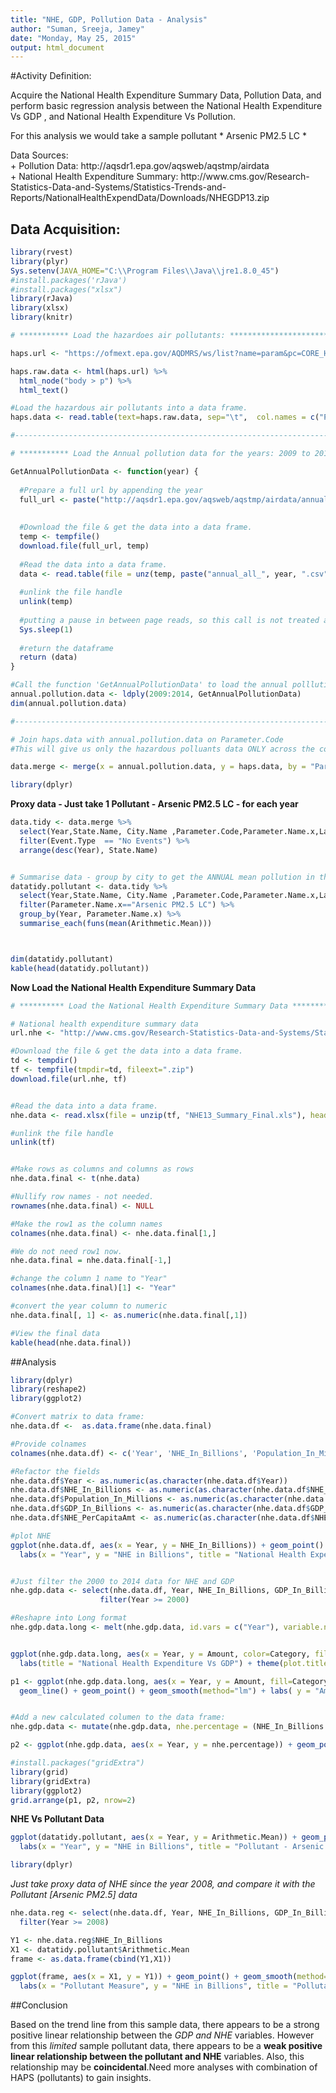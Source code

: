```yaml
---
title: "NHE, GDP, Pollution Data - Analysis"
author: "Suman, Sreeja, Jamey"
date: "Monday, May 25, 2015"
output: html_document
---
```


#Activity Definition:

Acquire the National Health Expenditure Summary Data, Pollution Data, and perform basic regression analysis between the National Health Expenditure Vs GDP , and National Health Expenditure Vs Pollution.

For this analysis we would take a sample pollutant  * Arsenic PM2.5 LC *

Data Sources:  
   + Pollution Data: http://aqsdr1.epa.gov/aqsweb/aqstmp/airdata   
   + National Health Expenditure Summary: http://www.cms.gov/Research-Statistics-Data-and-Systems/Statistics-Trends-and-Reports/NationalHealthExpendData/Downloads/NHEGDP13.zip   


## Data Acquisition:

```r
library(rvest)
library(plyr)
Sys.setenv(JAVA_HOME="C:\\Program Files\\Java\\jre1.8.0_45")
#install.packages('rJava')
#install.packages("xlsx")
library(rJava)
library(xlsx)
library(knitr)
```

```r
# *********** Load the hazardoes air pollutants: *****************************************************

haps.url <- "https://ofmext.epa.gov/AQDMRS/ws/list?name=param&pc=CORE_HAPS&resource=rawData"

haps.raw.data <- html(haps.url) %>%
  html_node("body > p") %>%
  html_text()

#Load the hazardous air pollutants into a data frame.
haps.data <- read.table(text=haps.raw.data, sep="\t",  col.names = c("Parameter.Code", "Parameter.Name"))

#-------------------------------------------------------------------------------------------------------

# *********** Load the Annual pollution data for the years: 2009 to 2014 *******************************

GetAnnualPollutionData <- function(year) {
  
  #Prepare a full url by appending the year
  full_url <- paste("http://aqsdr1.epa.gov/aqsweb/aqstmp/airdata/annual_all_", year, ".zip", sep = '')
  
  
  #Download the file & get the data into a data frame.
  temp <- tempfile()
  download.file(full_url, temp)
  
  #Read the data into a data frame.
  data <- read.table(file = unz(temp, paste("annual_all_", year, ".csv", sep = '')), header = TRUE, sep = ",")
  
  #unlink the file handle
  unlink(temp)
  
  #putting a pause in between page reads, so this call is not treated as a denial of service attack.
  Sys.sleep(1)
  
  #return the dataframe
  return (data)
}

#Call the function 'GetAnnualPollutionData' to load the annual polllution data between 2009 to 2014
annual.pollution.data <- ldply(2009:2014, GetAnnualPollutionData)
dim(annual.pollution.data)

#-------------------------------------------------------------------------------------------------------

# Join haps.data with annual.pollution.data on Parameter.Code
#This will give us only the hazardous polluants data ONLY across the country.

data.merge <- merge(x = annual.pollution.data, y = haps.data, by = "Parameter.Code")
```

```r
library(dplyr)
```


__Proxy data - Just take 1 Pollutant - Arsenic PM2.5 LC - for each year__
```r
data.tidy <- data.merge %>%
  select(Year,State.Name, City.Name ,Parameter.Code,Parameter.Name.x,Latitude,Longitude, Event.Type,Arithmetic.Mean ) %>%
  filter(Event.Type  == "No Events") %>%
  arrange(desc(Year), State.Name)


# Summarise data - group by city to get the ANNUAL mean pollution in that city
datatidy.pollutant <- data.tidy %>%
  select(Year,State.Name, City.Name ,Parameter.Code,Parameter.Name.x,Latitude,Longitude, Arithmetic.Mean ) %>%
  filter(Parameter.Name.x=="Arsenic PM2.5 LC") %>%
  group_by(Year, Parameter.Name.x) %>%
  summarise_each(funs(mean(Arithmetic.Mean)))



dim(datatidy.pollutant)
kable(head(datatidy.pollutant))
```


__Now Load the National Health Expenditure Summary Data __

```r
# ********** Load the National Health Expenditure Summary Data *****************************************

# National health expenditure summary data
url.nhe <- "http://www.cms.gov/Research-Statistics-Data-and-Systems/Statistics-Trends-and-Reports/NationalHealthExpendData/Downloads/NHEGDP13.zip"

#Download the file & get the data into a data frame.
td <- tempdir()
tf <- tempfile(tmpdir=td, fileext=".zip") 
download.file(url.nhe, tf)


#Read the data into a data frame.
nhe.data <- read.xlsx(file = unzip(tf, "NHE13_Summary_Final.xls"), header = FALSE, startRow=2, rowIndex = c(2,3,9,10,11), colIndex = c(1:55), sheetIndex = 1 )

#unlink the file handle
unlink(tf)


#Make rows as columns and columns as rows
nhe.data.final <- t(nhe.data)

#Nullify row names - not needed.
rownames(nhe.data.final) <- NULL

#Make the row1 as the column names
colnames(nhe.data.final) <- nhe.data.final[1,]

#We do not need row1 now.
nhe.data.final = nhe.data.final[-1,]

#change the column 1 name to "Year"
colnames(nhe.data.final)[1] <- "Year"

#convert the year column to numeric
nhe.data.final[, 1] <- as.numeric(nhe.data.final[,1])

#View the final data
kable(head(nhe.data.final))

```


##Analysis

```r
library(dplyr)
library(reshape2)
library(ggplot2)
```


```r

#Convert matrix to data frame:
nhe.data.df <-  as.data.frame(nhe.data.final)

#Provide colnames
colnames(nhe.data.df) <- c('Year', 'NHE_In_Billions', 'Population_In_Millions', 'GDP_In_Billions', 'NHE_PerCapitaAmt')

#Refactor the fields
nhe.data.df$Year <- as.numeric(as.character(nhe.data.df$Year))
nhe.data.df$NHE_In_Billions <- as.numeric(as.character(nhe.data.df$NHE_In_Billions))
nhe.data.df$Population_In_Millions <- as.numeric(as.character(nhe.data.df$Population_In_Millions))
nhe.data.df$GDP_In_Billions <- as.numeric(as.character(nhe.data.df$GDP_In_Billions))
nhe.data.df$NHE_PerCapitaAmt <- as.numeric(as.character(nhe.data.df$NHE_PerCapitaAmt))

#plot NHE
ggplot(nhe.data.df, aes(x = Year, y = NHE_In_Billions)) + geom_point() + geom_smooth(method="lm") + 
  labs(x = "Year", y = "NHE in Billions", title = "National Health Expenditure (1960-2014) ") + theme(plot.title = element_text(size=20, face="bold", vjust=2))


#Just filter the 2000 to 2014 data for NHE and GDP
nhe.gdp.data <- select(nhe.data.df, Year, NHE_In_Billions, GDP_In_Billions) %>% 
                    filter(Year >= 2000)

#Reshapre into Long format
nhe.gdp.data.long <- melt(nhe.gdp.data, id.vars = c("Year"), variable.name = "Category", value.name = "Amount")


ggplot(nhe.gdp.data.long, aes(x = Year, y = Amount, color=Category, fill=Category)) + geom_point() + geom_smooth(method="lm") + 
  labs(title = "National Health Expenditure Vs GDP") + theme(plot.title = element_text(size=20, face="bold", vjust=2))

p1 <- ggplot(nhe.gdp.data.long, aes(x = Year, y = Amount, fill=Category)) + geom_bar(stat="identity", position="dodge", colour="black") + 
  geom_line() + geom_point() + geom_smooth(method="lm") + labs( y = "Amount in Billions", title = "National Health Expenditure Vs GDP") +  theme(plot.title = element_text(size=20, face="bold", vjust=2))


#Add a new calculated columen to the data frame:
nhe.gdp.data <- mutate(nhe.gdp.data, nhe.percentage = (NHE_In_Billions / GDP_In_Billions) * 100)

p2 <- ggplot(nhe.gdp.data, aes(x = Year, y = nhe.percentage)) + geom_point() + geom_line() + geom_smooth(method="lm") + labs( y = "NHE Percentage In GDP", title = "National Health Expenditure as % of  GDP") + theme(plot.title = element_text(size=20, face="bold", vjust=2))

#install.packages("gridExtra")
library(grid)
library(gridExtra)
library(ggplot2)
grid.arrange(p1, p2, nrow=2)
```


__NHE Vs Pollutant Data__

```r

ggplot(datatidy.pollutant, aes(x = Year, y = Arithmetic.Mean)) + geom_point() + geom_smooth(method="lm") +
  labs(x = "Year", y = "NHE in Billions", title = "Pollutant - Arsenic PM2.5 LC Trend") + theme(plot.title = element_text(size=20, face="bold", vjust=2))

```

```r
library(dplyr)
```

_Just take proxy data of NHE since the year 2008, and compare it with the Pollutant [Arsenic PM2.5] data_
```r
nhe.data.reg <- select(nhe.data.df, Year, NHE_In_Billions, GDP_In_Billions) %>% 
  filter(Year >= 2008)

Y1 <- nhe.data.reg$NHE_In_Billions
X1 <- datatidy.pollutant$Arithmetic.Mean
frame <- as.data.frame(cbind(Y1,X1))

ggplot(frame, aes(x = X1, y = Y1)) + geom_point() + geom_smooth(method="lm") + 
  labs(x = "Pollutant Measure", y = "NHE in Billions", title = "Pollutant (Arsenic PM2.5) Vs NHE") + geom_point() + geom_line() + theme(plot.title = element_text(size=20, face="bold", vjust=2))

```

##Conclusion

Based on the trend line from this sample data, there appears to be a strong positive linear relationship between the *GDP and NHE* variables.   However from this *limited* sample pollutant data, there appears to be a **weak positive linear relationship between the pollutant and NHE** variables. Also, this relationship may be **coincidental**.Need more analyses with combination of HAPS (pollutants) to gain insights.  
